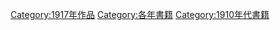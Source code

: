 {{Commonscat|1917 books}}

[[Category:1917年作品|Category:1917年作品]]
[[Category:各年書籍|Category:各年書籍]]
[[Category:1910年代書籍|Category:1910年代書籍]]